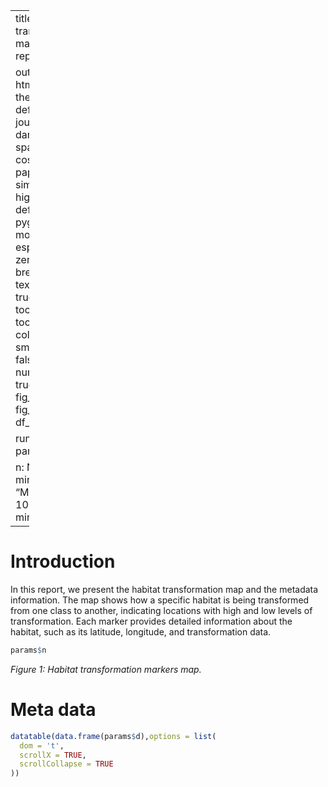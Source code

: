 
---
title: Habitat transformation markers map report|

output: 
 html_document:
   theme: flatly # default, cerulean, journal, flatly, darkly, readable, spacelab, united, cosmo, lumen, paper, sandstone, simplex, and yeti
   highlight: tango # default, tango, pygments, kate, monochrome, espresso, zenburn, haddock, breezedark, and textmate
   smart: true
   toc: true
   toc_depth: 2
   toc_float:
     collapsed: false
     smooth_scroll: false
   numbers_sections: true
   fig_width: 7
   fig_height: 6
   fig_caption: true
   df_print: paged

runtime: shiny  
params:

  n: NA
  d: NA
  minimum: 
    label: "Minimum:"
    value: 100
    input: slider
    min: 0
    max: 1000
---



# Introduction
In this report, we present the habitat transformation map and the metadata information. The map shows how a specific habitat is being transformed from one class to another, indicating locations with high and low levels of transformation. Each marker provides detailed information about the habitat, such as its latitude, longitude, and transformation data.

```r


params$n


```
*Figure 1: Habitat transformation markers map.*

# Meta data


```r

datatable(data.frame(params$d),options = list(
  dom = 't',
  scrollX = TRUE,
  scrollCollapse = TRUE
))


```